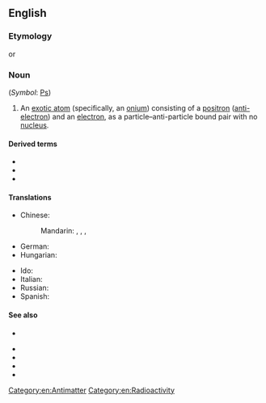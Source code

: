 ==English==
{{wikipedia}}

===Etymology===
{{suffix|en|positron|ium}} or {{suffix|en|positron|onium}}

===Noun===
{{en-noun|s|positronia}} (''Symbol'': [[Ps]])

# {{lb|en|physics|chemistry}} An [[exotic atom]] (specifically, an [[onium]])  consisting of a [[positron]] ([[anti-electron]]) and an [[electron]], as a particle&ndash;anti-particle bound pair with no [[nucleus]]. [[Category:en:Antimatter]] [[Category:en:Radioactivity]]

====Derived terms====
{{sense|exotic atom}}
* {{l|en|dipositronium}}
* {{l|en|orthopositronium}}
* {{l|en|parapositronium}}

====Translations====
{{trans-top|exotic atom}}
* Chinese:
*: Mandarin: {{t|cmn|電子偶素}}, {{t|cmn|电子偶素|tr=diànzǐ'ǒusù}}, {{t|cmn|正電子素}}, {{t|cmn|正电子素|tr=zhèngdiànzǐsù}}
* German: {{t+|de|Positronium|n}}
* Hungarian: {{t|hu|pozitrónium}}
{{trans-mid}}
* Ido: {{t|io|positronio}}
* Italian: {{t|it|positronio|m}}
* Russian: {{t+|ru|позитроний|m}}
* Spanish: {{t+|es|positronio|m}}
{{trans-bottom}}

====See also====
{{sense|exotic atom}}
* {{l|en|muonium}}

{{sense|onium}}
* {{l|en|muononium}}
* {{l|en|tauonium}}
* {{l|en|toponium}}
* {{l|en|pionium}}